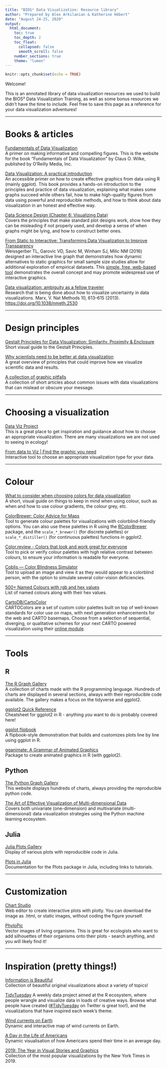 ```yaml
---
title: "BIOS² Data Visualization: Resource library"
author: "Prepared by Alex Arkilanian & Katherine Hébert"
date: "August 24-25, 2020"
output: 
  html_document:
    toc: true
    toc_depth: 2
    toc_float: 
      collapsed: false
      smooth_scroll: false
    number_sections: true
    theme: "lumen"
---
```


```r
knitr::opts_chunk$set(echo = TRUE)
```

Welcome!<br> 

This is an annotated library of data visualization resources we used to build the BIOS² Data Visualization Training, as well as some bonus resources we didn’t have the time to include. Feel free to save this page as a reference for your data visualization adventures!

***

# Books & articles

[Fundamentals of Data Visualization](https://serialmentor.com/dataviz/)<br>
A primer on making informative and compelling figures. This is the website for the book “Fundamentals of Data Visualization” by Claus O. Wilke, published by O’Reilly Media, Inc.

[Data Visualization: A practical introduction](https://socviz.co/index.html#preface)<br>
An accessible primer on how to create effective graphics from data using R (mainly ggplot). This book provides a hands-on introduction to the principles and practice of data visualization, explaining what makes some graphs succeed while others fail, how to make high-quality figures from data using powerful and reproducible methods, and how to think about data visualization in an honest and effective way.

[Data Science Design (Chapter 6: Visualizing Data)](https://link.springer.com/content/pdf/10.1007%2F978-3-319-55444-0.pdf)<br>
Covers the principles that make standard plot designs work, show how they can be misleading if not properly used, and develop a sense of when graphs might be lying, and how to construct better ones.

[From Static to Interactive: Transforming Data Visualization to Improve Transparency](https://doi.org/10.1371/journal.pbio.1002484)<br>
Weissgerber TL, Garovic VD, Savic M, Winham SJ, Milic NM (2016) designed an interactive line graph that demonstrates how dynamic alternatives to static graphics for small sample size studies allow for additional exploration of empirical datasets. This [simple, free, web-based tool](http://statistika.mfub.bg.ac.rs/interactive-graph/) demonstrates the overall concept and may promote widespread use of interactive graphics.

[Data visualization: ambiguity as a fellow traveler](https://doi.org/10.1038/nmeth.2530)<br>
Research that is being done about how to visualize uncertainty in data visualizations.
Marx, V. Nat Methods 10, 613–615 (2013). [https://doi.org/10.1038/nmeth.2530](https://doi.org/10.1038/nmeth.2530)



***

# Design principles

[Gestalt Principles for Data Visualization: Similarity, Proximity & Enclosure](http://emeeks.github.io/gestaltdataviz/section1.html)<br>
Short visual guide to the Gestalt Principles.

[Why scientists need to be better at data visualization](https://www.knowablemagazine.org/article/mind/2019/science-data-visualization?utm_campaign=2019-11-17)<br>
A great overview of principles that could improve how we visualize scientific data and results.

[A collection of graphic pitfalls](https://www.data-to-viz.com/caveats.html)<br>
A collection of short articles about common issues with data visualizations that can mislead or obscure your message.

***

# Choosing a visualization

[Data Viz Project](https://datavizproject.com/)<br> 
This is a great place to get inspiration and guidance about how to choose an appropriate visualization. There are many visualizations we are not used to seeing in ecology!

[From data to Viz | Find the graphic you need](https://www.data-to-viz.com/)<br>
Interactive tool to choose an appropriate visualization type for your data.

***

# Colour

[What to consider when choosing colors for data visualization](https://blog.datawrapper.de/colors/)<br>
A short, visual guide on things to keep in mind when using colour, such as when and how to use colour gradients, the colour grey, etc.

[ColorBrewer: Color Advice for Maps](https://colorbrewer2.org/)<br>
Tool to generate colour palettes for visualizations with colorblind-friendly options. You can also use these palettes in R using the [RColorBrewer](https://cran.r-project.org/web/packages/RColorBrewer/index.html) package, and the `scale_*_brewer()` (for discrete palettes) or `scale_*_distiller()` (for continuous palettes) functions in ggplot2.

[Color.review - Colors that look and work great for everyone](https://color.review/)<br>
Tool to pick or verify colour palettes with high relative contrast between colours, to ensure your information is readable for everyone.

[Coblis — Color Blindness Simulator](https://www.color-blindness.com/coblis-color-blindness-simulator/)<br>
Tool to upload an image and view it as they would appear to a colorblind person, with the option to simulate several color-vision deficiencies.

[500+ Named Colours with rgb and hex values](http://cloford.com/resources/colours/500col.htm)<br>
List of named colours along with their hex values.

[CartoDB/CartoColor](https://github.com/CartoDB/cartocolor)<br>
CARTOColors are a set of custom color palettes built on top of well-known standards for color use on maps, with next generation enhancements for the web and CARTO basemaps. Choose from a selection of sequential, diverging, or qualitative schemes for your next CARTO powered visualization using their [online module](https://carto.com/carto-colors/).

***

# Tools

## R

[The R Graph Gallery](https://www.r-graph-gallery.com/index.html)<br>
A collection of charts made with the R programming language. Hundreds of charts are displayed in several sections, always with their reproducible code available. The gallery makes a focus on the tidyverse and ggplot2.

[ggplot2 Quick Reference](http://r-statistics.co/ggplot2-cheatsheet.html)<br>
Cheatsheet for ggplot2 in R - anything you want to do is probably covered here!

[ggplot flipbook](https://evamaerey.github.io/ggplot_flipbook/ggplot_flipbook_xaringan.html#1)<br>
A flipbook-style demonstration that builds and customizes plots line by line using ggplot in R.

[gganimate: A Grammar of Animated Graphics](https://github.com/thomasp85/gganimate)<br>
Package to create animated graphics in R (with ggplot2).

## Python

[The Python Graph Gallery](https://python-graph-gallery.com/)<br>
This website displays hundreds of charts, always providing the reproducible python code.

[The Art of Effective Visualization of Multi-dimensional Data](https://towardsdatascience.com/the-art-of-effective-visualization-of-multi-dimensional-data-6c7202990c57)<br>
Covers both univariate (one-dimension) and multivariate (multi-dimensional) data visualization strategies using the Python machine learning ecosystem. 

## Julia

[Julia Plots Gallery](https://goropikari.github.io/PlotsGallery.jl/)<br>
Display of various plots with reproducible code in Julia.

[Plots in Julia](http://docs.juliaplots.org/latest/)<br>
Documentation for the Plots package in Julia, including links to tutorials.

***

# Customization

[Chart Studio](https://plotly.com/chart-studio/)<br>
Web editor to create interactive plots with plotly. You can download the image as .html, or static images, without coding the figure yourself.

[PhyloPic](http://phylopic.org/)<br>
Vector images of living organisms. This is great for ecologists who want to add silhouettes of their organisms onto their plots - search anything, and you will likely find it!

***

# Inspiration (pretty things!)

[Information is Beautiful](https://informationisbeautiful.net/visualizations/)<br>
Collection of beautiful original visualizations about a variety of topics!

[TidyTuesday](https://github.com/rfordatascience/tidytuesday)
A weekly data project aimed at the R ecosystem, where people wrangle and visualize data in loads of creative ways. Browse what people have created ([#TidyTuesday](https://twitter.com/search?q=%23TidyTuesday) on Twitter is great too!), and the visualizations that have inspired each week's theme.

[Wind currents on Earth](https://earth.nullschool.net/)<br>
Dynamic and interactive map of wind currents on Earth.

[A Day in the Life of Americans](https://flowingdata.com/2015/12/15/a-day-in-the-life-of-americans/)<br>
Dynamic visualisation of how Americans spend their time in an average day.

[2019: The Year in Visual Stories and Graphics](https://www.nytimes.com/interactive/2019/12/30/us/2019-year-in-graphics.html)<br>
Collection of the most popular visualizations by the New York Times in 2019.
